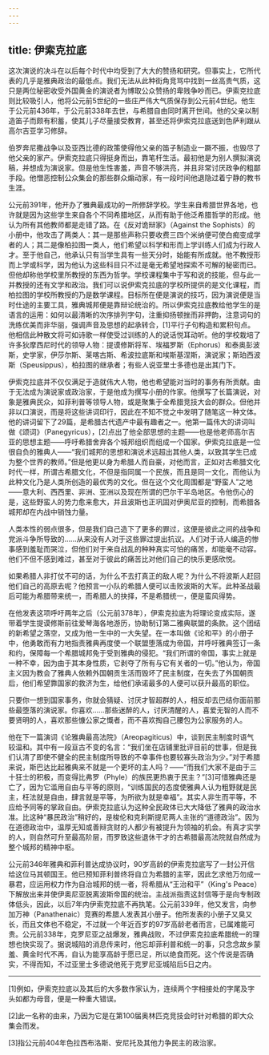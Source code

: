 ```yaml
---
---
---
```

title: 伊索克拉底
---




这次演说的决斗在以后每个时代中均受到了大大的赞扬和研究。但事实上，它所代表的几乎是雅典政治的最低点。我们无法从此种街角竞骂中找到一丝高贵气质，这只是两位秘密收受外国黄金的演说者为博取公众赞扬的卑贱争吵而已。伊索克拉底则比较吸引人，他将公元前5世纪的一些庄严伟大气质保存到公元前4世纪。他生于公元前436年，于公元前338年去世，与希腊自由同时离开世间。他的父亲以制造笛子而颇有积蓄，使其儿子尽量接受教育，甚至还将伊索克拉底送到色萨利跟从高尔吉亚学习修辞。

伯罗奔尼撒战争以及亚西比德的政策使得他父亲的笛子制造业一蹶不振，也毁尽了他父亲的家产。伊索克拉底只得挺身而出，靠笔杆生活。最初他是为别人撰拟演说稿，并想成为演说家。但是他生性害羞，声音不够洪亮，并且非常讨厌政争的粗鄙手段。他憎恶控制公众集会的那些群众煽动家，有一段时间他退隐过着宁静的教书生涯。

公元前391年，他开办了雅典最成功的一所修辞学校。学生来自希腊世界各地，也许就是因为这些学生来自各个不同希腊地区，从而有助于他泛希腊哲学的形成。他认为所有其他教师都是走错了路。在《反对诡辩家》（Against the Sophists）的小册中，他攻击了两类人：其一是那些声称只要收费三四个米纳便可使白痴变成学者的人；其二是像柏拉图一类人，他们希望以科学和形而上学训练人们成为行政人才。至于他自己，他承认只有当学生具有一些天分时，始能有所成就。他不教授形而上学或科学，因为他认为这些科目只不过是毫无希望地探索不可解的秘密而已。但他却称他学校里所教授的东西为哲学。学校课程集中于写和说的技能，但与此一并教授的还有文学和政治。我们可以说伊索克拉底的学校所提供的是文化课程，而柏拉图的学校所教授的乃是数学课程。目标所在便是演说的技巧，因为演说便是当时仕途的主要工具，雅典城邦便是靠辩论统治的。所以伊索克拉底教给他学生的是语言的运用：如何以最清晰的次序排列字句，注重抑扬顿挫而非押韵，注意词句的洗练优美而非华丽，强调声音及思想的起承转合，[1]平行子句构造和累积句点。他相信此种散文将可如诗歌一样使受过训练的人的说话悦耳动听。他的学校栽培了许多狄摩西尼时代的领导人物：提谟修斯将军、埃福罗斯（Ephorus）和泰奥彭波斯，史学家，伊莎尔斯、莱喀古斯、希波拉底斯和埃斯基涅斯，演说家；斯珀西波斯（Speusippus），柏拉图的继承者；有些人说亚里士多德也是出其门下。

伊索克拉底并不仅仅满足于造就伟大人物，他也希望能对当时的事务有所贡献。由于无法成为演说家或政治家，于是他成为撰写小册的作家。他撰写了长篇演说，对象是雅典民众，如菲利普等领导人物，或是聚集于全希腊竞技大会的群众。但他并非以口演说，而是将这些讲词印行，因此在不知不觉之中发明了随笔这一种文体。他的讲词留下了29篇，是希腊古代遗产中最有趣者之一。他第一篇伟大的讲词叫做《颂词》（Panegyricus），[2]点出了他全部思想的主题——也是他老师高尔吉亚的思想主题——呼吁希腊舍弃各个城邦组织而组成一个国家。伊索克拉底是一位很自负的雅典人——“我们城邦的思想和演说术远超出其他人类，以致其学生已成为整个世界的教师。”但是他更以身为希腊人而自豪，对他而言，正如对古希腊文化时代一样，所谓古希腊文化，不但是指同属一个民族，而且是同一文化，而他认为此种文化乃是人类所创造的最优秀的文化。但在这个文化周围都是“野蛮人”之地——意大利、西西里、非洲、亚洲以及现在所谓的巴尔干半岛地区。令他伤心的是，这些野蛮人的势力愈来愈大，并且波斯也正巩固对伊奥尼亚的控制，而希腊各城邦却在内战中销蚀力量。

人类本性的弱点很多，但是我们自己造下了更多的罪过，这便是彼此之间的战争和党派斗争所导致的……从来没有人对于这些罪过提出抗议。人们对于诗人编造的惨事感到羞耻而哭泣，但他们对于来自战乱的种种真实可怕的痛苦，却能毫不动容。他们不但不感到难过，甚至对于彼此的痛苦比对他们自己的快乐更感欣悦。



如果希腊人非打仗不可的话，为什么不去打真正的敌人呢？为什么不将波斯人赶回他们自己的高原去呢？他预言一小队的希腊人便可以击败波斯的大军。此种圣战最后可能为希腊带来统一，而希腊人的抉择，不是希腊统一，便是蛮风得势。

在他发表这项呼吁两年之后（公元前378年），伊索克拉底为将理论变成实际，遂带着学生提谟修斯前往爱琴海各地游历，协助制订第二雅典联盟的条款。这个团结的新希望之落空，又成为他一生中的一大失望。在一本叫做《论和平》的小册子中，他勇敢而有力地指责雅典再度使一个联盟堕落成为帝国，并呼吁雅典签订一条和约，保障每一个希腊城邦免于受到雅典的侵犯。“我们所谓的帝国，事实上就是一种不幸，因为由于其本身性质，它剥夺了所有与它有关者的一切。”他认为，帝国主义因为教会了雅典人依赖外国朝贡生活而毁坏了民主制度，在失去了外国朝贡后，他们希望靠国家的救济为生，给他们承诺最多的人便可以获升最高的职位。

只要你一想到国家事务，你就会猜疑、讨厌才智超群的人，相反却去巴结你面前那些最堕落的演说家。你喜欢……那些迷醉的人，讨厌清醒的人，喜爱无智的人而不要贤明的人，喜欢那些慷公家之慨者，而不喜欢掏自己腰包为公家服务的人。



他在下一篇演词《论雅典最高法院》（Areopagiticus）中，谈到民主制度时语气较温和。其中有一段亘古不变的名言：“我们坐在店铺里批评目前的世事，但是我们认清了即使不健全的民主制度所导致的不幸事件也要较寡头政治为少。”对于希腊来说，斯巴达比起雅典来不就是一个更坏的主人吗？——“而我们大家不是由于三十狂士的积极，而变得比弗罗（Phyle）的族民更热衷于民主？”[3]可惜雅典还是亡了，因为它滥用自由与平等的原则，“训练国民的态度使雅典人认为粗野就是民主，枉法就是自由，肆言就是平等，为所欲为就是幸福”。其实人非生而平等，不应给予同等的掌政自由。伊索克拉底认为这种全民政体已大大降低了雅典的政治水准。比这种“暴民政治”稍好的，是梭伦和克利斯提尼两人主张的“道德政治”。因为在道德政治中，温厚无知或善辩贪财的人都少有被提升为领袖的机会。有真才实学的人，则自然可升至最高阶层，而罗致这些退休干才的古希腊最高法院就自然成为整个城邦的精神中枢。

公元前346年雅典和菲利普达成协议时，90岁高龄的伊索克拉底写了一封公开信给这位马其顿国王。他已预知菲利普终将自立为希腊的主宰，因此乞求他万勿成一暴君，应运用权力作为自治城邦的统一者，将希腊从“王治和平”（King's Peace）下解放出来并使伊奥尼亚脱离波斯帝国的统治。主战派指责这封信等于是向专制政体低头，因此，以后7年内伊索克拉底不再执笔。公元前339年，他又发言，向参加万神（Panathenaic）竞赛的希腊人发表其小册子。他所发表的小册子又臭又长，而且文体也不稳定，不过就一个年近百岁的97岁高龄老者而言，已属难能可贵。公元前338年，克罗尼亚之战爆发，雅典战败，不过伊索克拉底希腊统一的理想也快实现了。据说城陷的消息传来时，他忘却菲利普和统一的事，只念念故乡蒙羞、黄金时代不再，自认为能享高龄于愿已足，所以绝食而死。这个传说是否确实，不得而知，不过亚里士多德说他死于克罗尼亚城陷后5日之内。



* * *



[1]例如，伊索克拉底以及其后的大多数作家认为，连续两个字相接处的字尾及字头如都为母音，便是一种重大错误。

[2]此一名称的由来，乃因为它是在第100届奥林匹克竞技会时针对希腊的即大众集会而发。

[3]指公元前404年色拉西布洛斯、安尼托及其他力争民主的政治家。